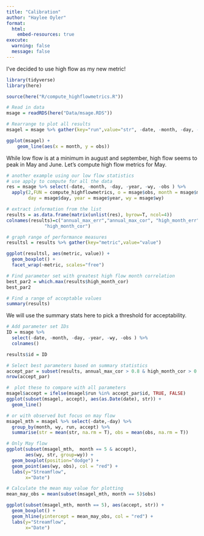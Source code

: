 ```yaml
---
title: "Calibration"
author: "Haylee Oyler"
format: 
  html:
    embed-resources: true
execute:
  warning: false
  message: false
---
```


I've decided to use high flow as my new metric!

```r
library(tidyverse)
library(here)

source(here("R/compute_highflowmetrics.R"))
```

```r
# Read in data
msage = readRDS(here("Data/msage.RDS"))

# Rearrange to plot all results
msagel = msage %>% gather(key="run",value="str", -date, -month, -day, -year, -wy,-obs)

ggplot(msagel) +
    geom_line(aes(x = month, y = obs))
```

While low flow is at a minimum in august and september, high flow seems to peak in May and June. Let's compute high flow metrics for May. 

```r
# another example using our low flow statistics
# use apply to compute for all the data
res = msage %>% select(-date, -month, -day, -year, -wy, -obs ) %>% 
  apply(2,FUN = compute_highflowmetrics, o = msage$obs, month = msage$month, 
        day = msage$day, year = msage$year, wy = msage$wy)

# extract information from the list
results = as.data.frame(matrix(unlist(res), byrow=T, ncol=4))
colnames(results)=c("annual_max_err","annual_max_cor", "high_month_err",
              "high_month_cor")

# graph range of performance measures
resultsl = results %>% gather(key="metric",value="value")

ggplot(resultsl, aes(metric, value)) + 
  geom_boxplot() + 
  facet_wrap(~metric, scales="free")
```


```r
# Find parameter set with greatest high flow month correlation
best_par2 = which.max(results$high_month_cor)
best_par2
```

```r
# Find a range of acceptable values
summary(results)
```
We will use the summary stats here to pick a threshold for acceptability.
```r
# Add parameter set IDs
ID = msage %>% 
  select(-date, -month, -day, -year, -wy, -obs ) %>%  
  colnames()

results$id = ID

# Select best parameters based on summary statistics
accept_par = subset(results, annual_max_cor > 0.8 & high_month_cor > 0.8 & abs(annual_max_err < 2.9) & abs(high_month_err) < 7.6)
nrow(accept_par)

#  plot these to compare with all parameters
msagel$accept = ifelse(msagel$run %in% accept_par$id, TRUE, FALSE)
ggplot(subset(msagel, accept), aes(as.Date(date), str)) + 
  geom_line()

# or with observed but focus on may flow
msagel_mth = msagel %>% select(-date,-day) %>%  
  group_by(month, wy, run, accept) %>% 
  summarise(str = mean(str, na.rm = T), obs = mean(obs, na.rm = T))

# Only May flow
ggplot(subset(msagel_mth,  month == 5 & accept),
       aes(wy, str, group=wy)) + 
  geom_boxplot(position="dodge") +
  geom_point(aes(wy, obs), col = "red") + 
  labs(y="Streamflow", 
       x="Date")

# Calculate the mean may value for plotting
mean_may_obs = mean(subset(msagel_mth, month == 5)$obs) 

ggplot(subset(msagel_mth, month == 5), aes(accept, str)) + 
  geom_boxplot() +
  geom_hline(yintercept = mean_may_obs, col = "red") + 
  labs(y="Streamflow", 
       x="Date")
```

